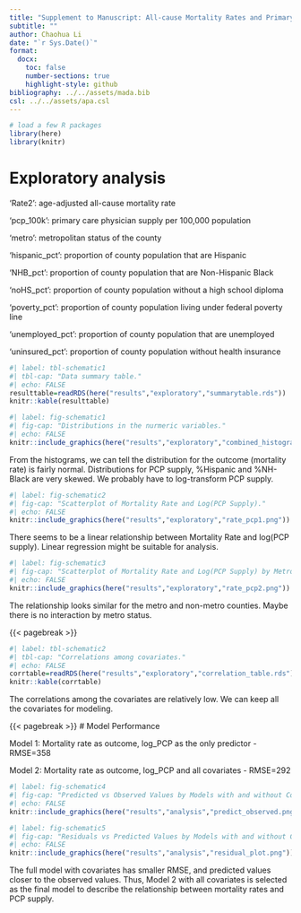 ---
title: "Supplement to Manuscript: All-cause Mortality Rates and Primary Care Physician Supply in US Counties 2021"
subtitle: ""
author: Chaohua Li
date: "`r Sys.Date()`"
format:
  docx:
    toc: false
    number-sections: true
    highlight-style: github
bibliography: ../../assets/mada.bib
csl: ../../assets/apa.csl
---

```{r, echo=FALSE, message=FALSE}
# load a few R packages
library(here)
library(knitr)
```


# Exploratory analysis
'Rate2': age-adjusted all-cause mortality rate

'pcp_100k': primary care physician supply per 100,000 population

'metro': metropolitan status of the county

'hispanic_pct': proportion of county population that are Hispanic

'NHB_pct': proportion of county population that are Non-Hispanic  Black

'noHS_pct': proportion of county population without a high school diploma

'poverty_pct': proportion of county population living under federal poverty line

'unemployed_pct': proportion of county population that are unemployed

'uninsured_pct': proportion of county population without health insurance


```{r}
#| label: tbl-schematic1
#| tbl-cap: "Data summary table."
#| echo: FALSE
resulttable=readRDS(here("results","exploratory","summarytable.rds"))
knitr::kable(resulttable)
```

```{r}
#| label: fig-schematic1
#| fig-cap: "Distributions in the nurmeric variables."
#| echo: FALSE
knitr::include_graphics(here("results","exploratory","combined_histogram.png"))
```

From the histograms, we can tell the distribution for the outcome (mortality rate) is fairly normal. Distributions for PCP supply, %Hispanic and %NH-Black are very skewed. We probably have to log-transform PCP supply.

```{r}
#| label: fig-schematic2
#| fig-cap: "Scatterplot of Mortality Rate and Log(PCP Supply)."
#| echo: FALSE 
knitr::include_graphics(here("results","exploratory","rate_pcp1.png"))
```

There seems to be a linear relationship between Mortality Rate and log(PCP supply). Linear regression might be suitable for analysis.

```{r}
#| label: fig-schematic3
#| fig-cap: "Scatterplot of Mortality Rate and Log(PCP Supply) by Metro Status."
#| echo: FALSE 
knitr::include_graphics(here("results","exploratory","rate_pcp2.png"))
```

The relationship looks similar for the metro and non-metro counties. Maybe there is no interaction by metro status.

{{< pagebreak >}}
```{r}
#| label: tbl-schematic2
#| tbl-cap: "Correlations among covariates."
#| echo: FALSE
corrtable=readRDS(here("results","exploratory","correlation_table.rds"))
knitr::kable(corrtable)
```

The correlations among the covariates are relatively low. We can keep all the covariates for modeling.

{{< pagebreak >}}
# Model Performance

  Model 1: Mortality rate as outcome, log_PCP as the only predictor - RMSE=358
  
  Model 2: Mortality rate as outcome, log_PCP and all covariates    - RMSE=292

```{r}
#| label: fig-schematic4
#| fig-cap: "Predicted vs Observed Values by Models with and without Covariates."
#| echo: FALSE 
knitr::include_graphics(here("results","analysis","predict_observed.png"))
```


```{r}
#| label: fig-schematic5
#| fig-cap: "Residuals vs Predicted Values by Models with and without Covariates."
#| echo: FALSE 
knitr::include_graphics(here("results","analysis","residual_plot.png"))
```

The full model with covariates has smaller RMSE, and predicted values closer to the 
observed values. Thus, Model 2 with all covariates is selected as the final model to 
describe the relationship between mortality rates and PCP supply. 
